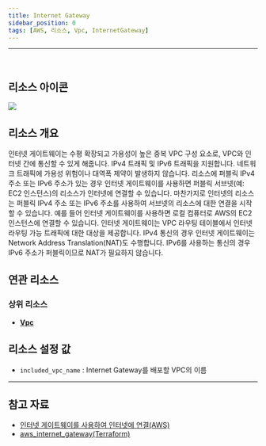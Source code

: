 ```yaml
---
title: Internet Gateway
sidebar_position: 0
tags: [AWS, 리소스, Vpc, InternetGateway]
---
```







<hr />
<br />

## 리소스 아이콘

<img src={icon} />

## 리소스 개요

인터넷 게이트웨이는 수평 확장되고 가용성이 높은 중복 VPC 구성 요소로, VPC와 인터넷 간에 통신할 수 있게 해줍니다. IPv4 트래픽 및 IPv6 트래픽을 지원합니다. 네트워크 트래픽에 가용성 위험이나 대역폭 제약이 발생하지 않습니다.
리소스에 퍼블릭 IPv4 주소 또는 IPv6 주소가 있는 경우 인터넷 게이트웨이를 사용하면 퍼블릭 서브넷(예: EC2 인스턴스)의 리소스가 인터넷에 연결할 수 있습니다. 마찬가지로 인터넷의 리소스는 퍼블릭 IPv4 주소 또는 IPv6 주소를 사용하여 서브넷의 리소스에 대한 연결을 시작할 수 있습니다. 예를 들어 인터넷 게이트웨이를 사용하면 로컬 컴퓨터로 AWS의 EC2 인스턴스에 연결할 수 있습니다.
인터넷 게이트웨이는 VPC 라우팅 테이블에서 인터넷 라우팅 가능 트래픽에 대한 대상을 제공합니다. IPv4 통신의 경우 인터넷 게이트웨이는 Network Address Translation(NAT)도 수행합니다. IPv6를 사용하는 통신의 경우 IPv6 주소가 퍼블릭이므로 NAT가 필요하지 않습니다.

## 연관 리소스

### 상위 리소스

-   [**Vpc**](https://docs.cstudio.app/docs/resource/aws/Vpc/)

## 리소스 설정 값

-   `included_vpc_name` : Internet Gateway를 배포할 VPC의 이름

---

## 참고 자료

-   [인터넷 게이트웨이를 사용하여 인터넷에 연결(AWS)](https://docs.aws.amazon.com/ko_kr/vpc/latest/userguide/VPC_Internet_Gateway.html)
-   [aws_internet_gateway(Terraform)](https://registry.terraform.io/providers/hashicorp/aws/latest/docs/resources/internet_gateway)
